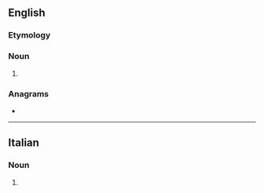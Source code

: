 {{also|étoile|étoilé}}
==English==

===Etymology===
{{uder|en|fr|étoile}}

===Noun===
{{en-noun}}

# {{lb|en|heraldry}} {{alternative form of|en|estoile}}

{{Webster 1913}}

===Anagrams===
* {{anagrams|en|a=eeilot|teleio-}}

----

==Italian==

===Noun===
{{it-noun|m|g2=f|#}}

# {{alternative spelling of|it|étoile}}